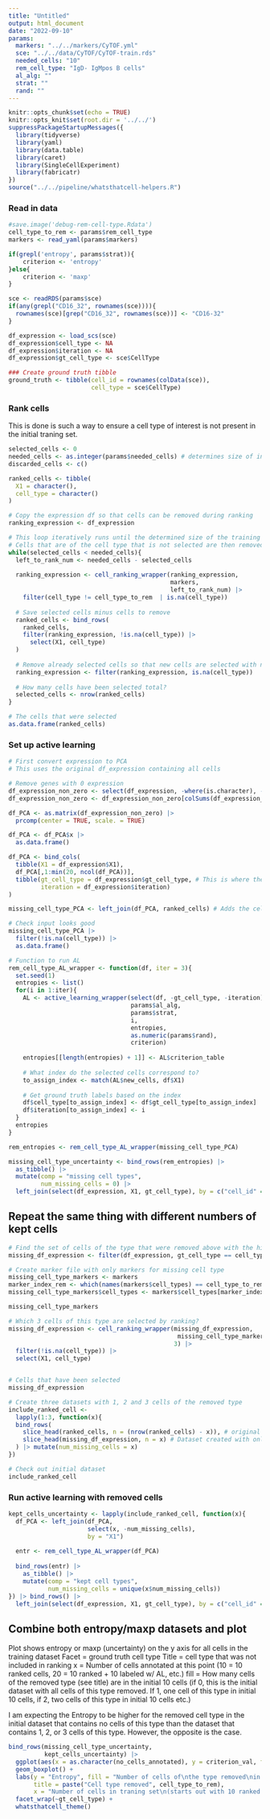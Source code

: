 ```yaml
---
title: "Untitled"
output: html_document
date: "2022-09-10"
params:
  markers: "../../markers/CyTOF.yml"
  sce: "../../data/CyTOF/CyTOF-train.rds"
  needed_cells: "10"
  rem_cell_type: "IgD- IgMpos B cells"
  al_alg: ""
  strat: ""
  rand: ""
---
```


```r
knitr::opts_chunk$set(echo = TRUE)
knitr::opts_knit$set(root.dir = '../../')
suppressPackageStartupMessages({
  library(tidyverse)
  library(yaml)
  library(data.table)
  library(caret)
  library(SingleCellExperiment)
  library(fabricatr)
})
source("../../pipeline/whatsthatcell-helpers.R")
```

### Read in data
```r
#save.image('debug-rem-cell-type.Rdata')
cell_type_to_rem <- params$rem_cell_type
markers <- read_yaml(params$markers)

if(grepl('entropy', params$strat)){
    criterion <- 'entropy'
}else{
    criterion <- 'maxp'
}

sce <- readRDS(params$sce)
if(any(grepl("CD16_32", rownames(sce)))){
  rownames(sce)[grep("CD16_32", rownames(sce))] <- "CD16-32"
}

df_expression <- load_scs(sce)
df_expression$cell_type <- NA
df_expression$iteration <- NA
df_expression$gt_cell_type <- sce$CellType

### Create ground truth tibble
ground_truth <- tibble(cell_id = rownames(colData(sce)),
                       cell_type = sce$CellType)
```


### Rank cells
This is done is such a way to ensure a cell type of interest is not present in the initial traning set.
```r
selected_cells <- 0
needed_cells <- as.integer(params$needed_cells) # determines size of initial training set
discarded_cells <- c()

ranked_cells <- tibble(
  X1 = character(),
  cell_type = character()
)

# Copy the expression df so that cells can be removed during ranking
ranking_expression <- df_expression

# This loop iteratively runs until the determined size of the training set has been found
# Cells that are of the cell type that is not selected are then removed
while(selected_cells < needed_cells){
  left_to_rank_num <- needed_cells - selected_cells
  
  ranking_expression <- cell_ranking_wrapper(ranking_expression, 
                                             markers, 
                                             left_to_rank_num) |> 
    filter(cell_type != cell_type_to_rem  | is.na(cell_type))
  
  # Save selected cells minus cells to remove
  ranked_cells <- bind_rows(
    ranked_cells,
    filter(ranking_expression, !is.na(cell_type)) |> 
      select(X1, cell_type)
  )
  
  # Remove already selected cells so that new cells are selected with new ranking
  ranking_expression <- filter(ranking_expression, is.na(cell_type))
  
  # How many cells have been selected total?
  selected_cells <- nrow(ranked_cells)
}

# The cells that were selected
as.data.frame(ranked_cells)
```



### Set up active learning
```r
# First convert expression to PCA
# This uses the original df_expression containing all cells

# Remove genes with 0 expression
df_expression_non_zero <- select(df_expression, -where(is.character), -iteration, -cell_type)
df_expression_non_zero <- df_expression_non_zero[colSums(df_expression_non_zero) > 0]

df_PCA <- as.matrix(df_expression_non_zero) |> 
  prcomp(center = TRUE, scale. = TRUE)

df_PCA <- df_PCA$x |> 
  as.data.frame()

df_PCA <- bind_cols(
  tibble(X1 = df_expression$X1),
  df_PCA[,1:min(20, ncol(df_PCA))], 
  tibble(gt_cell_type = df_expression$gt_cell_type, # This is where the ground truth labels are stored
         iteration = df_expression$iteration)
)

missing_cell_type_PCA <- left_join(df_PCA, ranked_cells) # Adds the cell type labels

# Check input looks good
missing_cell_type_PCA |> 
  filter(!is.na(cell_type)) |> 
  as.data.frame()

# Function to run AL
rem_cell_type_AL_wrapper <- function(df, iter = 3){
  set.seed(1)
  entropies <- list()
  for(i in 1:iter){
    AL <- active_learning_wrapper(select(df, -gt_cell_type, -iteration), 
                                  params$al_alg, 
                                  params$strat, 
                                  i, 
                                  entropies, 
                                  as.numeric(params$rand),
                                  criterion)
    
    entropies[[length(entropies) + 1]] <- AL$criterion_table
    
    # What index do the selected cells correspond to?
    to_assign_index <- match(AL$new_cells, df$X1)
    
    # Get ground truth labels based on the index
    df$cell_type[to_assign_index] <- df$gt_cell_type[to_assign_index]
    df$iteration[to_assign_index] <- i
  }
  entropies
}

rem_entropies <- rem_cell_type_AL_wrapper(missing_cell_type_PCA)

missing_cell_type_uncertainty <- bind_rows(rem_entropies) |> 
  as_tibble() |> 
  mutate(comp = "missing cell types",
         num_missing_cells = 0) |> 
  left_join(select(df_expression, X1, gt_cell_type), by = c("cell_id" = "X1"))
```


## Repeat the same thing with different numbers of kept cells
```r
# Find the set of cells of the type that were removed above with the highest marker expression
missing_df_expression <- filter(df_expression, gt_cell_type == cell_type_to_rem)

# Create marker file with only markers for missing cell type
missing_cell_type_markers <- markers
marker_index_rem <- which(names(markers$cell_types) == cell_type_to_rem)
missing_cell_type_markers$cell_types <- markers$cell_types[marker_index_rem]

missing_cell_type_markers

# Which 3 cells of this type are selected by ranking?
missing_df_expression <- cell_ranking_wrapper(missing_df_expression, 
                                               missing_cell_type_markers, 
                                              3) |> 
  filter(!is.na(cell_type)) |> 
  select(X1, cell_type)


# Cells that have been selected
missing_df_expression

# Create three datasets with 1, 2 and 3 cells of the removed type
include_ranked_cell <- 
  lapply(1:3, function(x){
  bind_rows(
    slice_head(ranked_cells, n = (nrow(ranked_cells) - x)), # original dataset with cell type removed
    slice_head(missing_df_expression, n = x) # Dataset created with only said cell type
  ) |> mutate(num_missing_cells = x)
})

# Check out initial dataset
include_ranked_cell
```


### Run active learning with removed cells
```r
kept_cells_uncertainty <- lapply(include_ranked_cell, function(x){
  df_PCA <- left_join(df_PCA, 
                      select(x, -num_missing_cells), 
                      by = "X1")
  
  entr <- rem_cell_type_AL_wrapper(df_PCA)
  
  bind_rows(entr) |> 
    as_tibble() |> 
    mutate(comp = "kept cell types",
           num_missing_cells = unique(x$num_missing_cells))
}) |> bind_rows() |> 
  left_join(select(df_expression, X1, gt_cell_type), by = c("cell_id" = "X1"))

```


## Combine both entropy/maxp datasets and plot

Plot shows entropy or maxp (uncertainty) on the y axis for all cells in the training dataset
Facet = ground truth cell type 
Title = cell type that was not included in ranking
x = Number of cells annotated at this point (10 = 10 ranked cells, 20 = 10 ranked + 10 labeled w/ AL, etc.)
fill = How many cells of the removed type (see title) are in the initial 10 cells (if 0, this is the initial dataset with all cells of this type removed. If 1, one cell of this type in initial 10 cells, if 2, two cells of this type in initial 10 cells etc.)

I am expecting the Entropy to be higher for the removed cell type in the initial dataset that contains no cells of this type than the dataset that contains 1, 2, or 3 cells of this type. However, the opposite is the case.

```r
bind_rows(missing_cell_type_uncertainty,
          kept_cells_uncertainty) |> 
  ggplot(aes(x = as.character(no_cells_annotated), y = criterion_val, fill = as.character(num_missing_cells))) + 
  geom_boxplot() + 
  labs(y = "Entropy", fill = "Number of cells of\nthe type removed\nin ranked dataset",
       title = paste("Cell type removed", cell_type_to_rem), 
       x = "Number of cells in traning set\n(starts out with 10 ranked cells, then 10 additional cells with each AL iteration)") +
  facet_wrap(~gt_cell_type) + 
  whatsthatcell_theme()
```



